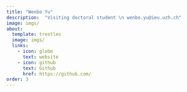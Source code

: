 ```yaml
---
title: "Wenbo Yu"
description:  "Visiting doctoral student \n wenbo.yu@ieu.uzh.ch"
image: imgs/
about:
  template: trestles
  image: imgs/
  links:
    - icon: globe
      text: website
    - icon: github
      text: Github
      href: https://github.com/
order: 3
---
```

